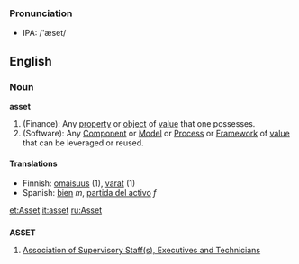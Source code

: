 ===Pronunciation===
*IPA: /'æset/

==English==
===Noun===
'''asset'''

# (Finance): Any [[property]] or [[object]] of [[value]] that one possesses.
# (Software): Any [[Component]] or [[Model]] or [[Process]] or [[Framework]] of [[value]] that can be leveraged or reused.

====Translations====
*Finnish: [[omaisuus]] (1), [[varat]] (1)
*Spanish: [[bien]] ''m'', [[partida del activo]] ''f''

[[et:Asset]]
[[it:asset]]
[[ru:Asset]]

==={{initialism}}===
'''ASSET'''

#[[w:Association of Supervisory Staff, Executives and Technicians|Association of Supervisory Staff(s), Executives and Technicians]]